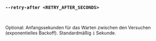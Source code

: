 ### `--retry-after <RETRY_AFTER_SECONDS>`

<br />

Optional: Anfangssekunden für das Warten zwischen den Versuchen (exponentielles Backoff).
Standardmäßig `1` Sekunde.